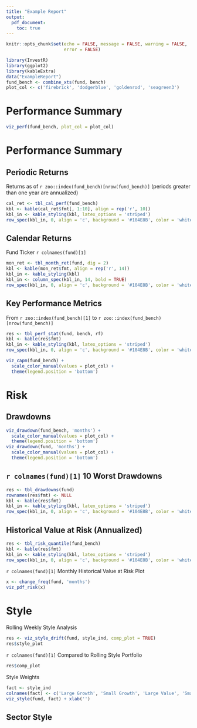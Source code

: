 ```yaml
---
title: "Example Report"
output: 
  pdf_document:
    toc: true
---
```


```r
knitr::opts_chunk$set(echo = FALSE, message = FALSE, warning = FALSE, 
                      error = FALSE)
```

```r
library(InvestR)
library(ggplot2)
library(kableExtra)
data("ExampleReport")
fund_bench <- combine_xts(fund, bench)
plot_col <- c('firebrick', 'dodgerblue', 'goldenrod', 'seagreen3')
```

\newpage

# Performance Summary

```r
viz_perf(fund_bench, plot_col = plot_col)
```

\newpage

# Performance Summary

## Periodic Returns

Returns as of `r zoo::index(fund_bench)[nrow(fund_bench)]` (periods greater 
than one year are annualized)

```r
cal_ret <- tbl_cal_perf(fund_bench)
kbl <- kable(cal_ret$fmt[, 1:10], align = rep('r', 10))
kbl_in <- kable_styling(kbl, latex_options = 'striped')
row_spec(kbl_in, 0, align = 'c', background = '#104E8B', color = 'white', bold = TRUE)
```

\vspace{15pt}

## Calendar Returns

Fund Ticker `r colnames(fund)[1]`

```r
mon_ret <- tbl_month_ret(fund, dig = 2)
kbl <- kable(mon_ret$fmt, align = rep('r', 14))
kbl_in <- kable_styling(kbl)
kbl_in <- column_spec(kbl_in, 14, bold = TRUE)
row_spec(kbl_in, 0, align = 'c', background = '#104E8B', color = 'white', bold = TRUE)
```

\newpage

## Key Performance Metrics

From `r zoo::index(fund_bench)[1]` to `r zoo::index(fund_bench)[nrow(fund_bench)]`

```r
res <- tbl_perf_stat(fund, bench, rf)
kbl <- kable(res$fmt)
kbl_in <- kable_styling(kbl, latex_options = 'striped')
row_spec(kbl_in, 0, align = 'c', background = '#104E8B', color = 'white', bold = TRUE)
```

\vspace{15pt}

```r
viz_capm(fund_bench) +
  scale_color_manual(values = plot_col) +
  theme(legend.position = 'bottom')
```

# Risk

## Drawdowns

```r
viz_drawdown(fund_bench, 'months') +
  scale_color_manual(values = plot_col) +
  theme(legend.position = 'bottom')
viz_drawdown(fund, 'months') +
  scale_color_manual(values = plot_col) +
  theme(legend.position = 'bottom')
```

\newpage

## `r colnames(fund)[1]` 10 Worst Drawdowns

```r
res <- tbl_drawdowns(fund)
rownames(res$fmt) <- NULL
kbl <- kable(res$fmt)
kbl_in <- kable_styling(kbl, latex_options = 'striped')
row_spec(kbl_in, 0, align = 'c', background = '#104E8B', color = 'white', bold = TRUE)
```

## Historical Value at Risk (Annualized)

```r
res <- tbl_risk_quantile(fund_bench)
kbl <- kable(res$fmt)
kbl_in <- kable_styling(kbl, latex_options = 'striped')
row_spec(kbl_in, 0, align = 'c', background = '#104E8B', color = 'white', bold = TRUE)
```

`r colnames(fund)[1]` Monthly Historical Value at Risk Plot

```r
x <- change_freq(fund, 'months')
viz_pdf_risk(x)
```

# Style

Rolling Weekly Style Analysis

```r
res <- viz_style_drift(fund, style_ind, comp_plot = TRUE)
res$style_plot
```

`r colnames(fund)[1]` Compared to Rolling Style Portfolio

```r
res$comp_plot
```

Style Weights

```r
fact <- style_ind
colnames(fact) <- c('Large Growth', 'Small Growth', 'Large Value', 'Small Value')
viz_style(fund, fact) + xlab('')
```

\newpage

## Sector Style

